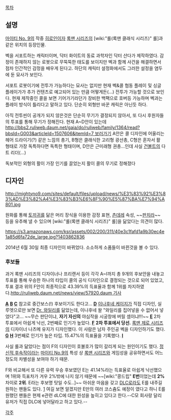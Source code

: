 [[목차]]

== 설명 ==
[[마이티 No. 9]]의 작중 [[히로인]]이자 [[록맨 시리즈]]의 [wiki:"롤(록맨 클래식 시리즈)" 롤]과 같은 위치의 등장인물.

벡을 서포트하는 캐릭터이며, 닥터 화이트의 동료 과학자인 닥터 산다가 제작하였다. 감정이 존재하지 않는 로봇으로 무뚝뚝한 태도를 보이지만 벡과 함께 사건을 해결하면서 점차 인간적인 감정을 배우게 된다고. 하단의 캐릭터 설정화에서도 그러한 설정을 염두에 둔 묘사가 보인다.

서포트 로봇이기에 전투가 가능하다는 묘사는 없지만 현재 벡&콜 협동 플레이 및 싱글 플레이가가 추가 컨텐츠로 예고되어 있는 만큼 어떻게든(...) 전투가 가능할 것으로 보인다. 현재 제작중인 콜을 보면 기어가기라던가 장비한 백팩으로 호버등 가능하며 벡과는 플레이 방식이 틀리다고 말하고 있다. 단순히 외형만 바꾼 캐릭은 아닌듯 하다.

아직 전투씬이 공개가 되지 않은것은 단순히 무기가 결정되지 않아서, 또 다시 후원자들의 투표를 통해 무기가 정해진다. 현재 A~D안이 있는데 [[http://bbs2.ruliweb.daum.net/gaia/do/ruliweb/family/1364/read?bbsId=G003&articleId=1507606&itemId=7 보러가기]] A안은 콜 디자인에 어울리는 헤어 드라이기(?) 같은 느낌의 총기, B형은 클래식한 고리형 광선총, C형은 혼자서 활 형태로 가장 독특하다면 독특한 형태이며, D안은 근미래형 권총...인데 사실 [[건볼트]]의 다트 리더(...)

독보적인 외형의 활이 가장 인기를 끌었는지 활이 콜의 무기로 정해졌다
== 디자인 ==
http://mightyno9.com/sites/default/files/upload/news/%E3%83%92%E3%83%AD%E3%82%A4%E3%83%B3%E6%8F%90%E5%87%BA%E7%94%A801.jpg

원화를 통해 [[토끼귀]]를 닮은 머리 장식을 이용한 감정 표현, [[츤데레]] 속성, ~~[[판치라]]~~ 등을 유추해 낼 수 있으며 [wiki:"롤(록맨 클래식 시리즈)" 롤]을 닮았다는 의견이 많다.

https://s3.amazonaws.com/ksr/assets/002/200/311/40e3c1fafd1a9b30ec4e1a85d6fa72de_large.jpg?1403862836

2014년 6월 30일 최종 디자인이 바뀌었다. 소소하게 소품들이 바뀐것을 볼 수 있다.

=== 후보들 ===
과거 록맨 시리즈의 디자이너나 프리랜서 등이 각각 A~I까지 총 9개의 후보안을 내놓고 투표를 통해 우승한 하나의 타입이 콜의 공식 디자인으로 결정되는 것으로 되어 있었고, 투표 결과 위의 F안이 최종적으로 43.39%의 득표율과 함께 1위를 차지하였다.[[http://ruliweb.daum.net/news/view/57920.daum 기사]]

[http://img2.ruliweb.daum.net/img/img_link7/860/859977_1.jpg '''A''']
[http://img2.ruliweb.daum.net/img/img_link7/860/859977_9.jpg '''B''']
[http://img2.ruliweb.daum.net/img/img_link7/860/859977_3.jpg '''C'''] 참고로 중간보스(!) 후보이기도 한다고...
[http://img2.ruliweb.daum.net/img/img_link7/860/859977_4.jpg '''D'''] [[이나후네 케이지]]가 직접 디자인, 실루엣으로만 보면 [[Dr. 와일리]]를 닮았는데, 이나후네 왈 "와일리를 집어넣을 수 없어서 넣었다"고... ~~무슨 판단이냐, '''자기 자신의''' 야심작을 시궁창에 버릴 셈이냐!!!~~
[http://img2.ruliweb.daum.net/img/img_link7/860/859977_5.jpg '''E'''] 2차 투표에서 아쉽게 낙선, 2번째로 인기가 높았다.
[http://img2.ruliweb.daum.net/img/img_link7/860/859977_2.jpg '''F'''] '''2차 투표에서 당선.''' [[록맨 제로 시리즈]]의 디자이너 나츠메 유지가 디자인했다. 이 사람은 남자 주인공 벡을 디자인하기도 했다.
[http://img2.ruliweb.daum.net/img/img_link7/860/859977_8.jpg '''G''']
[http://img2.ruliweb.daum.net/img/img_link7/860/859977_6.jpg '''H'''] 3번째로 인기가 높은 타입. 15.47%의 득표율을 기록했다.
[http://img2.ruliweb.daum.net/img/img_link7/860/859977_7.jpg '''I''']

사실 롤과 닮았다는 점이 F의 디자인이 호불호가 많이 갈리게 되는 원인이기도 했다. [[정신적 후속작]]이라는 [[마이티 No.9]]의 특성 상 [[록맨 시리즈]]와 게임성을 공유하면서도 어느 정도의 차별성을 보여야 하기 때문.

F와 비교해서 또 다른 유력 우승 후보였던 E는 41.14%라는 득표율로 아쉽게 낙선했으며 1위와 득표차가 겨우 2%밖에 나지 않기 때문에 ~~[wiki:"콩드립" '''E번'''이었는데 '''2%''' 차이로 '''2위'''. E라는 후보명 탓일 수도..]~~  아쉬운 마음을 갖고 [[DLC]]로라도 E를 내주길 원하는 팬들도 있다. [http://i1.ruliweb.daumcdn.net/uf/image/U01/ruliweb/52BBC2ED49295D000F]
여길 보면 알겠지만 E만의 여러 코스츔도 예정이 였다고 하니 E를 원했던 팬들은 현제 e관련 dLC에 대한 원성을 높히고 있다고 한다.--C모 회사랑 달리 유저가 직접 DLC에 넣어달라고 하고 있다.--

[[각주]]

